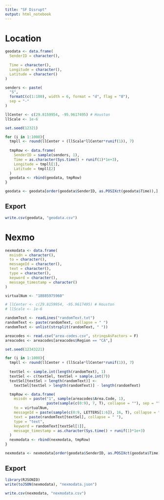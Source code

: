 ```yaml
---
title: "SF Disrupt"
output: html_notebook
---
```


# Location

```r
geodata <- data.frame(
  SenderID = character(),
  
  Time = character(),
  Longitude = character(),
  Latitude = character()
)

senders <- paste(
  "S",
  formatC(c(1:100), width = 6, format = "d", flag = "0"),
  sep = "-"
)

llCenter <- c(29.8159954, -95.9617495) # Houston
llScale <- 1e-6

set.seed(12321)

for (i in 1:1000){
  tmpll <- round(llCenter + (llScale*llCenter*runif(1)), 7)
  
  tmpRow <- data.frame(
    SenderID = sample(senders, 1),
    Time = as.character(Sys.time() + runif(1)*1e+3),
    Longitude = tmpll[1],
    Latitude = tmpll[2]
  )
  geodata <- rbind(geodata, tmpRow)
}

geodata <- geodata[order(geodata$SenderID, as.POSIXct(geodata$Time)),]
```

## Export

```r
write.csv(geodata, "geodata.csv")
```

# Nexmo

```r
nexmodata <- data.frame(
  msisdn = character(),
  to = character(),
  messageId = character(),
  text = character(),
  type = character(),
  keyword = character(),
  message_timestamp = character()
)

virtualNum <- "18885975960"

# llCenter <- c(29.8159954, -95.9617495) # Houston
# llScale <- 1e-6

randomText <- readLines("randomText.txt")
randomText <- paste(randomText, collapse = " ")
randomText <- unlist(strsplit(randomText, " "))

areacodes <- read.csv("area-codes.csv", stringsAsFactors = F)
areacodes <- areacodes[areacodes$Region == "CA",]

set.seed(12343221)

for (i in 1:1000){
  tmpll <- round(llCenter + (llScale*llCenter*runif(1)), 7)
  
  textSel <- sample.int(length(randomText), 1)
  textSel <- c(textSel, textSel + sample.int(7))
  textSel[textSel > length(randomText)] <-
    textSel[textSel > length(randomText)] - length(randomText)

  tmpRow <- data.frame(
    msisdn = paste("1", sample(areacodes$Area.Code, 1),
                   paste(sample(c(0:9), 7, T), collapse = ""), sep = ""),
    to = virtualNum,
    messageId = paste(sample(c(0:9, LETTERS[1:6]), 16, T), collapse = ""),
    text = paste(randomText[textSel], collapse = " "),
    type = "text",
    keyword = randomText[textSel[1]],
    message_timestamp = as.character(Sys.time() + runif(1)*1e+3)
  )
  nexmodata <- rbind(nexmodata, tmpRow)
}

nexmodata <- nexmodata[order(geodata$SenderID, as.POSIXct(geodata$Time)),]
```

## Export

```r
library(RJSONIO)
write(toJSON(nexmodata), "nexmodata.json")

write.csv(nexmodata, "nexmodata.csv")
```
